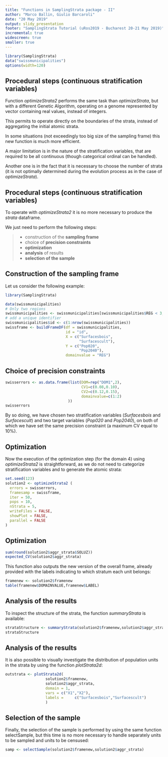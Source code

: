 ```yaml
---
title: "Functions in SamplingStrata package - II"
author: "Marco Ballin, Giulio Barcaroli"
date: "20 May 2019"
output: slidy_presentation
footer: "SamplingStrata Tutorial (uRos2019 - Bucharest 20-21 May 2019)"
incremental: true
widescreen: true
smaller: true
---
```


```r
library(SamplingStrata)
data("swissmunicipalities")
options(width=120)
```

## Procedural steps (continuous stratification variables){.smaller}

Function *optimizeStrata2* performs the same task than *optimizeStrata*, but with a different Genetic Algorithm, operating on a genome represented by vector containing real values, instead of integers. 

This permits to operate directly on the boundaries of the strata, instead of aggregating the initial atomic strata. 

In some situations (not exceedingly too big size of the sampling frame) this new function is much more efficient. 

A major limitation is in the nature of the stratification variables, that are required to be all continuous (though categorical ordinal can be handled). 

Another one is in the fact that it is necessary to choose the number of strata (it is not optimally determined during the evolution process as in the case of *optimizeStrata*).

## Procedural steps (continuous stratification variables){.smaller}

To operate with *optimizeStrata2* it is no more necessary to produce the *strata* dataframe. 

We just need to perform the following steps:

> - construction of the **sampling frame**
> - choice of **precision constraints**
> - **optimization**
> - **analysis** of results
> - **selection of the sample**


## Construction of the sampling frame

Let us consider the following example: 

```r
library(SamplingStrata)
```


```r
data(swissmunicipalities)
# Only two regions
swissmunicipalities <- swissmunicipalities[swissmunicipalities$REG < 3,]
# add a unique identifier
swissmunicipalities$id <- c(1:nrow(swissmunicipalities))
swissframe <- buildFrameDF(df = swissmunicipalities,
                           id = "id",
                           X = c("Surfacesbois",
                                 "Surfacescult"),
                           Y = c("Pop020",
                                 "Pop2040"),
                           domainvalue = "REG")

```

## Choice of precision constraints

```r
swisserrors <- as.data.frame(list(DOM=rep("DOM1",2),
                                  CV1=c(0.08,0.10),
                                  CV2=c(0.12,0.15),
                                  domainvalue=c(1:2)
                            ))
swisserrors
```

By so doing, we have chosen two stratification variables (*Surfacesbois* and  *Surfacescult*) and two target variables (*Pop020* and *Pop2040*), on both of which we have set the same precision constraint (a maximum CV equal to 10%).

## Optimization 

Now the execution of the optimization step (for the domain 4) using *optimizeStrata2* is straightforward, as we do not need to categorize stratification variables and to generate the atomic strata:

```r
set.seed(123)
solution2 <- optimizeStrata2 (
  errors = swisserrors, 
  framesamp = swissframe,
  iter = 50,
  pops = 10,
  nStrata = 5,
  writeFiles = FALSE,
  showPlot = FALSE,
  parallel = FALSE
)

```

## Optimization

```r
sum(round(solution2$aggr_strata$SOLUZ))
expected_CV(solution2$aggr_strata)
```

This function also outputs the new version of the overall frame, already provided with the labels indicating to which stratum each unit belongs:

```r
framenew <- solution2$framenew
table(framenew$DOMAINVALUE,framenew$LABEL)
```


## Analysis of the results

To inspect the structure of the strata, the function *summaryStrata* is available:

```r
strataStructure <- summaryStrata(solution2$framenew,solution2$aggr_strata,progress=FALSE)
strataStructure
```

## Analysis of the results

It is also possible to visually investigate the distribution of population units in the strata by using the function *plotStrata2d*:

```r
outstrata <- plotStrata2d(
                  solution2$framenew, 
                  solution2$aggr_strata,
                  domain = 1, 
                  vars = c("X1","X2"),
                  labels =     c("Surfacesbois","Surfacescult")
                  )
```


## Selection of the sample

Finally, the selection of the sample is performed by using the same function selectSample, but this time is no more necessary to handle separately units to be sampled and units to be censused:

```r
samp <- selectSample(solution2$framenew,solution2$aggr_strata)
```

